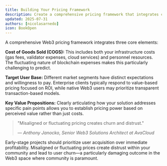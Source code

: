 ```yaml
---
title: Building Your Pricing Framework
description: Create a comprehensive pricing framework that integrates costs, target users, and value propositions
updated: 2025-07-31
authors: [nicolasarnedo]
icon: BookOpen
---
```


A comprehensive Web3 pricing framework integrates three core elements:

**Cost of Goods Sold (COGS):** This includes both your infrastructure costs (gas fees, validator expenses, cloud services) and personnel resources. The fluctuating nature of blockchain expenses makes this particularly challenging to predict.

**Target User Base:** Different market segments have distinct expectations and willingness to pay. Enterprise clients typically respond to value-based pricing focused on ROI, while native Web3 users may prioritize transparent transaction-based models.

**Key Value Propositions:** Clearly articulating how your solution addresses specific pain points allows you to establish pricing power based on perceived value rather than just costs.

<blockquote className="quote-card">
  <p>"Misaligned or fluctuating pricing creates churn and distrust."</p>
  <cite>— Anthony Janocko, Senior Web3 Solutions Architect at AvaCloud</cite>
</blockquote>

Early-stage projects should prioritize user acquisition over immediate profitability. Misaligned or fluctuating prices create distrust within your community and lead to user churn—a particularly damaging outcome in the Web3 space where community is paramount.
